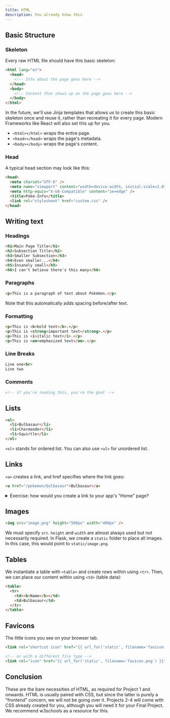 ```yaml
---
title: HTML
description: You already know this
---
```


## Basic Structure

### Skeleton

Every raw HTML file should have this basic skeleton:

```html
<html lang="en">
  <head>
    <!-- Info about the page goes here -->
  </head>
  <body>
    <!-- Content that shows up on the page goes here -->
  </body>
</html>
```

In the future, we'll use Jinja templates that allows us to create this basic skeleton once and reuse it, rather than recreating it for every page. Modern Frameworks like React will also set this up for you.
- `<html></html>` wraps the entire page.
- `<head></head>` wraps the page's metadata.
- `<body></body>` wraps the page's content.

### Head

A typical head section may look like this:

```html
<head>
  <meta charset="UTF-8" />
  <meta name="viewport" content="width=device-width, initial-scale=1.0" />
  <meta http-equiv="X-UA-Compatible" content="ie=edge" />
  <title>Poke-Info</title>
  <link rel="stylesheet" href="custom.css" />
</head>
```

## Writing text

### Headings

```html
<h1>Main Page Title</h1>
<h2>Subsection Title</h2>
<h3>Smaller Subsection</h3>
<h4>Even smaller...</h4>
<h5>Insanely small</h5>
<h6>I can't believe there's this many</h6>
```

### Paragraphs

```html
<p>This is a paragraph of text about Pokémon.</p>
```

Note that this automatically adds spacing before/after text.

### Formatting

```html
<p>This is <b>bold text</b>.</p>
<p>This is <strong>important text</strong>.</p>
<p>This is <i>italic text</i>.</p>
<p>This is <em>emphasized text</em>.</p>    
```

### Line Breaks

```html
Line one<br>
Line two
```

### Comments

```html
<!-- if you're reading this, you're the goat -->
```

## Lists

```html
<ol>
  <li>Bulbasaur</li>
  <li>Charmander</li>
  <li>Squirtle</li>
</ol>
```

`<ol>` stands for ordered list. You can also use `<ul>` for unordered list. 

## Links

`<a>` creates a link, and href specifies where the link goes:

```html
<a href="/pokemon/bulbasaur">Bulbasaur</a>
```

<details>
  <summary>Exercise: how would you create a link to your app's "Home" page?</summary>
  <p>`<a href="/">Home</a>`</p>
</details>

## Images

```html
<img src="image.png" height="500px" width="400px" />
```

We must specify `src`. `height` and `width` are almost always used but not necessarily required. In Flask, we create a `static` folder to place all images. In this case, this would point to `static/image.png`.

## Tables

We instantiate a table with `<table>` and create rows within using `<tr>`. Then, we can place our content within using `<td>` (table data): 

```html
<table>
  <tr>
    <td><b>Name</b></td>
    <td>Bulbasaur</td>
  </tr>
</table>
```

## Favicons

The little icons you see on your browser tab.

```html
<link rel="shortcut icon" href="{{ url_for('static', filename='favicon.ico') }}">

<!-- or with a different file type --> 
<link rel="icon" href="{{ url_for('static', filename='favicon.png') }}" type="image/png">
```

## Conclusion

These are the bare necessities of HTML, as required for Project 1 and onwards. HTML is usually paired with CSS, but since the latter is purely a "frontend" concern, we will not be going over it. Projects 2-4 will come with CSS already created for you, although you will need it for your Final Project. We recommend w3schools as a resource for this.